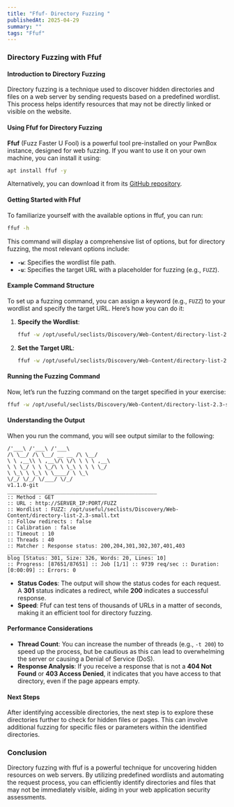 ```yaml
---
title: "Ffuf- Directory Fuzzing "
publishedAt: 2025-04-29
summary: ""
tags: "Ffuf"
---
```


### Directory Fuzzing with Ffuf

#### Introduction to Directory Fuzzing
Directory fuzzing is a technique used to discover hidden directories and files on a web server by sending requests based on a predefined wordlist. This process helps identify resources that may not be directly linked or visible on the website.

#### Using Ffuf for Directory Fuzzing
**Ffuf** (Fuzz Faster U Fool) is a powerful tool pre-installed on your PwnBox instance, designed for web fuzzing. If you want to use it on your own machine, you can install it using:
```bash
apt install ffuf -y
```
Alternatively, you can download it from its [GitHub repository](https://github.com/ffuf/ffuf).

#### Getting Started with Ffuf
To familiarize yourself with the available options in ffuf, you can run:
```bash
ffuf -h
```
This command will display a comprehensive list of options, but for directory fuzzing, the most relevant options include:
- **`-w`**: Specifies the wordlist file path.
- **`-u`**: Specifies the target URL with a placeholder for fuzzing (e.g., `FUZZ`).

#### Example Command Structure
To set up a fuzzing command, you can assign a keyword (e.g., `FUZZ`) to your wordlist and specify the target URL. Here’s how you can do it:

1. **Specify the Wordlist**:
   ```bash
   ffuf -w /opt/useful/seclists/Discovery/Web-Content/directory-list-2.3-small.txt:FUZZ
   ```

2. **Set the Target URL**:
   ```bash
   ffuf -w /opt/useful/seclists/Discovery/Web-Content/directory-list-2.3-small.txt:FUZZ -u http://SERVER_IP:PORT/FUZZ
   ```

#### Running the Fuzzing Command
Now, let’s run the fuzzing command on the target specified in your exercise:

```bash
ffuf -w /opt/useful/seclists/Discovery/Web-Content/directory-list-2.3-small.txt:FUZZ -u http://SERVER_IP:PORT/FUZZ
```

#### Understanding the Output
When you run the command, you will see output similar to the following:

```
/'___\ /'___\ /'___\
/\ \__/ /\ \__/ __ __ /\ \__/
\ \ ,__\\ \ ,__\/\ \/\ \ \ \ ,__\
\ \ \_/ \ \ \_/\ \ \_\ \ \ \ \_/
\ \_\ \ \_\ \ \____/ \ \_\
\/_/ \/_/ \/___/ \/_/
v1.1.0-git
________________________________________________
:: Method : GET
:: URL : http://SERVER_IP:PORT/FUZZ
:: Wordlist : FUZZ: /opt/useful/seclists/Discovery/Web-Content/directory-list-2.3-small.txt
:: Follow redirects : false
:: Calibration : false
:: Timeout : 10
:: Threads : 40
:: Matcher : Response status: 200,204,301,302,307,401,403
________________________________________________
blog [Status: 301, Size: 326, Words: 20, Lines: 10]
:: Progress: [87651/87651] :: Job [1/1] :: 9739 req/sec :: Duration: [0:00:09] :: Errors: 0
```

- **Status Codes**: The output will show the status codes for each request. A **301** status indicates a redirect, while **200** indicates a successful response.
- **Speed**: Ffuf can test tens of thousands of URLs in a matter of seconds, making it an efficient tool for directory fuzzing.

#### Performance Considerations
- **Thread Count**: You can increase the number of threads (e.g., `-t 200`) to speed up the process, but be cautious as this can lead to overwhelming the server or causing a Denial of Service (DoS).
- **Response Analysis**: If you receive a response that is not a **404 Not Found** or **403 Access Denied**, it indicates that you have access to that directory, even if the page appears empty.

#### Next Steps
After identifying accessible directories, the next step is to explore these directories further to check for hidden files or pages. This can involve additional fuzzing for specific files or parameters within the identified directories.

### Conclusion
Directory fuzzing with ffuf is a powerful technique for uncovering hidden resources on web servers. By utilizing predefined wordlists and automating the request process, you can efficiently identify directories and files that may not be immediately visible, aiding in your web application security assessments.